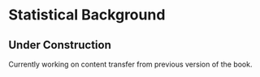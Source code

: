 # Statistical Background {#sec-stat-background}

::: callout-caution
## Under Construction

Currently working on content transfer from previous version of the book.
:::
